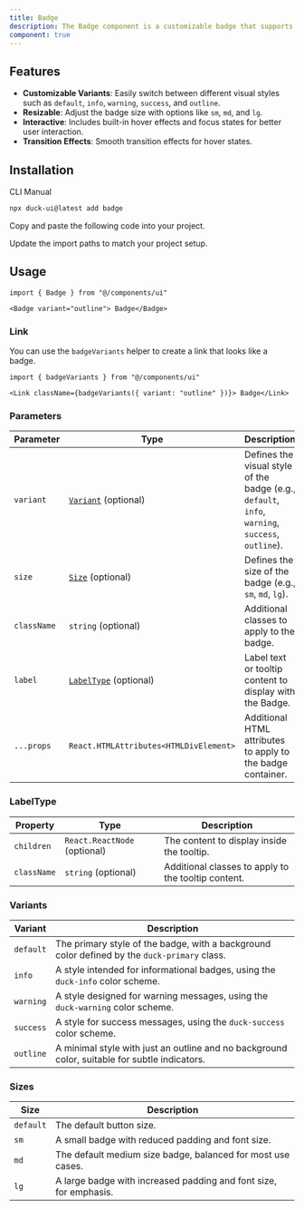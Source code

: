```yaml
---
title: Badge
description: The Badge component is a customizable badge that supports different variants and sizes, making it versatile for various use cases.
component: true
---
```


<ComponentPreview name="BadgeMainDemo" description="A badge" />



## Features

- **Customizable Variants**: Easily switch between different visual styles such as `default`, `info`, `warning`, `success`, and `outline`.
- **Resizable**: Adjust the badge size with options like `sm`, `md`, and `lg`.
- **Interactive**: Includes built-in hover effects and focus states for better user interaction.
- **Transition Effects**: Smooth transition effects for hover states.

## Installation

<Tabs defaultValue="cli">

<TabsList>
  <TabsTrigger value="cli">CLI</TabsTrigger>
  <TabsTrigger value="manual">Manual</TabsTrigger>
</TabsList>
<TabsContent value="cli">

```bash
npx duck-ui@latest add badge
```

</TabsContent>

<TabsContent value="manual">

<Steps>

<Step>Copy and paste the following code into your project.</Step>

<ComponentSource name="Badge" />

<Step>Update the import paths to match your project setup.</Step>

</Steps>

</TabsContent>

</Tabs>

## Usage

```tsx
import { Badge } from "@/components/ui"
```

```tsx
<Badge variant="outline"> Badge</Badge>
```

### Link

You can use the `badgeVariants` helper to create a link that looks like a badge.

```tsx
import { badgeVariants } from "@/components/ui"
```

```tsx
<Link className={badgeVariants({ variant: "outline" })}> Badge</Link>
```

### Parameters

| Parameter   | Type                                   | Description                                                                                       |
| ----------- | -------------------------------------- | ------------------------------------------------------------------------------------------------- |
| `variant`   | [`Variant`](#variant) (optional)       | Defines the visual style of the badge (e.g., `default`, `info`, `warning`, `success`, `outline`). |
| `size`      | [`Size`](#size) (optional)             | Defines the size of the badge (e.g., `sm`, `md`, `lg`).                                           |
| `className` | `string` (optional)                    | Additional classes to apply to the badge.                                                         |
| `label`     | [`LabelType`](#labeltype) (optional)   | Label text or tooltip content to display with the Badge.                                          |
| `...props`  | `React.HTMLAttributes<HTMLDivElement>` | Additional HTML attributes to apply to the badge container.                                       |

### LabelType

| Property        | Type                                                       | Description                                                                                   |
| --------------- | ---------------------------------------------------------- | --------------------------------------------------------------------------------------------- |
| `children`      | `React.ReactNode` (optional)                               | The content to display inside the tooltip.                                                    |
| `className`     | `string` (optional)                                        | Additional classes to apply to the tooltip content.                                           |



### Variants

| Variant    | Description                                                                                       |
| ---------- | ------------------------------------------------------------------------------------------------- |
| `default`  | The primary style of the badge, with a background color defined by the `duck-primary` class.       |
| `info`     | A style intended for informational badges, using the `duck-info` color scheme.                    |
| `warning`  | A style designed for warning messages, using the `duck-warning` color scheme.                     |
| `success`  | A style for success messages, using the `duck-success` color scheme.                              |
| `outline`  | A minimal style with just an outline and no background color, suitable for subtle indicators.      |

### Sizes

| Size   | Description                                                                     |
| ------ | ------------------------------------------------------------------------------- |
| `default`  | The default button size.                                                    |
| `sm`   | A small badge with reduced padding and font size.                               |
| `md`   | The default medium size badge, balanced for most use cases.                     |
| `lg`   | A large badge with increased padding and font size, for emphasis.               |
